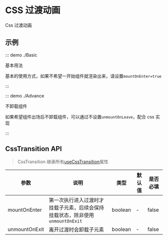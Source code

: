 # CSS 过渡动画

Css 过渡动画

## 示例

::: demo ./Basic

基本用法

基本的使用方式，如果不希望一开始组件就渲染出来，请设置`mountOnEnter=true`

:::

::: demo ./Advance

不卸载组件

如果希望组件出场后不卸载组件，可以通过不设置`unmountOnLeave`，配合 css 实现

:::

## CssTransition API

> CssTransition 继承所有[useCssTransition](/hooks/useCssTransition)属性

| 参数          | 说明                   | 类型    | 默认值 | 是否必填 |
| ------------- | ---------------------- | ------- | ------ | -------- |
| mountOnEnter  | 第一次执行进入过渡时才挂载子元素，后续会保持挂载状态，除非使用`unmountOnExit` | boolean | -      | false    |
| unmountOnExit | 离开过渡时会卸载子元素 | boolean | -      | false    |
